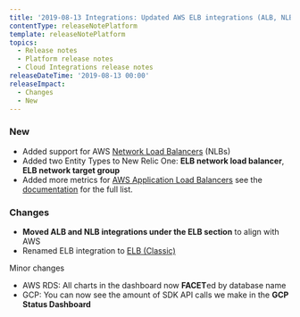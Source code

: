 ```yaml
---
title: '2019-08-13 Integrations: Updated AWS ELB integrations (ALB, NLB, ELB Classic)'
contentType: releaseNotePlatform
template: releaseNotePlatform
topics:
  - Release notes
  - Platform release notes
  - Cloud Integrations release notes
releaseDateTime: '2019-08-13 00:00'
releaseImpact:
  - Changes
  - New
---
```


### New

* Added support for AWS [Network Load Balancers](https://docs.newrelic.com/docs/integrations/amazon-integrations/aws-integrations-list/aws-albnlb-monitoring-integration) (NLBs)
* Added two Entity Types to New Relic One: **ELB network load balancer**, **ELB network target group**
* Added more metrics for [AWS Application Load Balancers](https://docs.newrelic.com/docs/integrations/amazon-integrations/aws-integrations-list/aws-albnlb-monitoring-integration) see the [documentation](https://docs.newrelic.com/docs/integrations/amazon-integrations/aws-integrations-list/aws-albnlb-monitoring-integration) for the full list.

### Changes

* **Moved ALB and NLB integrations under the ELB section** to align with AWS
* Renamed ELB integration to [ELB (Classic)](https://docs.newrelic.com/docs/integrations/amazon-integrations/aws-integrations-list/aws-elb-classic-monitoring-integration)

Minor changes

* AWS RDS: All charts in the dashboard now **FACET**ed by database name
* GCP: You can now see the amount of SDK API calls we make in the **GCP Status Dashboard**
